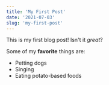 ```yaml
---
title: 'My First Post'
date: '2021-07-03'
slug: 'my-first-post'
---
```


This is my first blog post! Isn't it _great_?

Some of my **favorite** things are:

- Petting dogs
- Singing
- Eating potato-based foods
